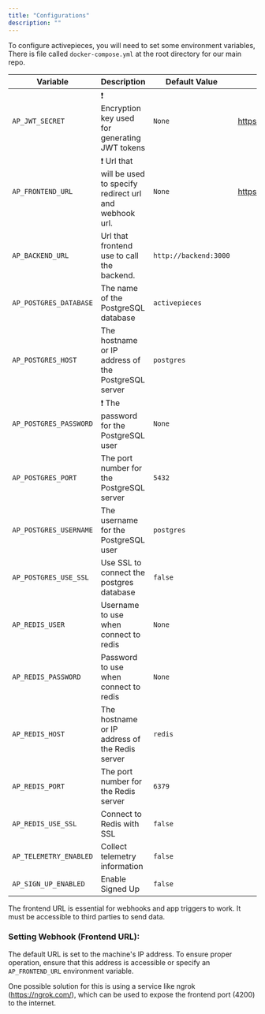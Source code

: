 ```yaml
---
title: "Configurations"
description: ""
---
```


To configure activepieces, you will need to set some environment variables, There is file called `docker-compose.yml` at the root directory for our main repo.


| Variable                     | Description                                                                                                 | Default Value          | Example
| ---------------------------- | ----------------------------------------------------------------------------------------------------------- | ---------------------  | --------
| `AP_JWT_SECRET`              | ❗️ Encryption key used for generating JWT tokens                                                            | `None`                 | https://demo.activepieces.com
| `AP_FRONTEND_URL`            | ❗️ Url that will be used to specify redirect url and webhook url.                                           | `None`                 | https://demo.activepieces.com/api
| `AP_BACKEND_URL`             | Url that frontend use to call the backend.                                                                  | `http://backend:3000`  |
| `AP_POSTGRES_DATABASE`       | The name of the PostgreSQL database                                                                         | `activepieces`         |
| `AP_POSTGRES_HOST`           | The hostname or IP address of the PostgreSQL server                                                         | `postgres`             |
| `AP_POSTGRES_PASSWORD`       | ❗️ The password for the PostgreSQL user                                                                     | `None`                 |
| `AP_POSTGRES_PORT`           | The port number for the PostgreSQL server                                                                   | `5432`                 |
| `AP_POSTGRES_USERNAME`       | The username for the PostgreSQL user                                                                        | `postgres`             |
| `AP_POSTGRES_USE_SSL`        | Use SSL to connect the postgres database                                                                    | `false`                |
| `AP_REDIS_USER`              | Username to use when connect to redis                                                                       | `None`                 |
| `AP_REDIS_PASSWORD`          | Password to use when connect to redis                                                                       | `None`                 |
| `AP_REDIS_HOST`              | The hostname or IP address of the Redis server                                                              | `redis`                |
| `AP_REDIS_PORT`              | The port number for the Redis server                                                                        | `6379`                 |
| `AP_REDIS_USE_SSL`           | Connect to Redis with SSL                                                                                   | `false`                |
| `AP_TELEMETRY_ENABLED`       | Collect telemetry information                                                                               | `false`                |
| `AP_SIGN_UP_ENABLED`         | Enable Signed Up                                                                                            | `false`                |

<Warning>
The frontend URL is essential for webhooks and app triggers to work. 
It must be accessible to third parties to send data. 
</Warning>

### Setting Webhook (Frontend URL):

The default URL is set to the machine's IP address. To ensure proper operation, ensure that this address is accessible or specify an `AP_FRONTEND_URL` environment variable.

One possible solution for this is using a service like ngrok (https://ngrok.com/), which can be used to expose the frontend port (4200) to the internet.